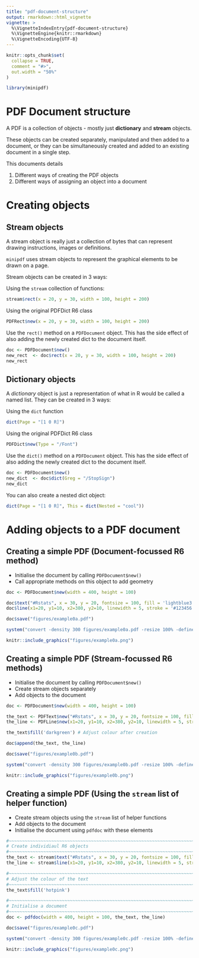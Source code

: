 ```yaml
---
title: "pdf-document-structure"
output: rmarkdown::html_vignette
vignette: >
  %\VignetteIndexEntry{pdf-document-structure}
  %\VignetteEngine{knitr::rmarkdown}
  %\VignetteEncoding{UTF-8}
---
```


```r
knitr::opts_chunk$set(
  collapse = TRUE,
  comment = "#>",
  out.width = "50%"
)
```

```r
library(minipdf)
```



# PDF Document structure

A PDF is a collection of objects - mostly just **dictionary** and
**stream** objects.

These objects can be created separately, manipulated and then added to a document, 
or they can be simultaneously created and added to an existing document in a single step.

This documents details

1. Different ways of creating the PDF objects
2. Different ways of assigning an object into a document

# Creating objects

## Stream objects

A stream object is really just a collection of bytes that can represent drawing 
instructions, images or definitions.

`minipdf` uses stream objects to represent the graphical elements to be drawn on a page.

Stream objects can be created in 3 ways:

Using the `stream` collection of functions:

```r
stream$rect(x = 20, y = 30, width = 100, height = 200)
```


Using the original PDFDict R6 class

```r
PDFRect$new(x = 20, y = 30, width = 100, height = 200)
```


Use the `rect()` method on a `PDFDocument` object. This has the side effect of
also adding the newly created dict to the document itself.

```r
doc <- PDFDocument$new()
new_rect  <- doc$rect(x = 20, y = 30, width = 100, height = 200)
new_rect
```


## Dictionary objects
A *dictionary* object is just a representation of what in R would be called a named list.
They can be created in 3 ways:

Using the `dict` function

```r
dict(Page = "[1 0 R]")
```


Using the original PDFDict R6 class

```r
PDFDict$new(Type = "/Font")
```


Use the `dict()` method on a `PDFDocument` object. This has the side effect of
also adding the newly created dict to the document itself.

```r
doc <- PDFDocument$new()
new_dict  <- doc$dict(Greg = "/StopSign")
new_dict
```


You can also create a nested dict object:

```r
dict(Page = "[1 0 R]", This = dict(Nested = "cool"))
```


# Adding objects to a PDF document


## Creating a simple PDF (Document-focussed R6 method)

* Initialise the document by calling `PDFDocument$new()`
* Call appropriate methods on this object to add geometry

```r
doc <- PDFDocument$new(width = 400, height = 100)

doc$text("#Rstats", x = 30, y = 20, fontsize = 100, fill = 'lightblue3')
doc$line(x1=20, y1=10, x2=380, y2=10, linewidth = 5, stroke = '#123456')

doc$save("figures/example0a.pdf")
```


```r
system("convert -density 300 figures/example0a.pdf -resize 100% -define png:exclude-chunks=date,time figures/example0a.png")
```

```r
knitr::include_graphics("figures/example0a.png")
```




## Creating a simple PDF (Stream-focussed R6 methods)

* Initialise the document by calling `PDFDocument$new()`
* Create stream objects separately
* Add objects to the document

```r
doc <- PDFDocument$new(width = 400, height = 100)

the_text <- PDFText$new("#Rstats", x = 30, y = 20, fontsize = 100, fill = 'lightblue3')
the_line <- PDFLine$new(x1=20, y1=10, x2=380, y2=10, linewidth = 5, stroke = '#123456')

the_text$fill('darkgreen') # Adjust colour after creation

doc$append(the_text, the_line)

doc$save("figures/example0b.pdf")
```



```r
system("convert -density 300 figures/example0b.pdf -resize 100% -define png:exclude-chunks=date,time figures/example0b.png")
```

```r
knitr::include_graphics("figures/example0b.png")
```



## Creating a simple PDF (Using the `stream` list of helper function)

* Create stream objects using the `stream` list of helper functions
* Add objects to the document
* Initialise the document using `pdfdoc` with these elements

```r
#~~~~~~~~~~~~~~~~~~~~~~~~~~~~~~~~~~~~~~~~~~~~~~~~~~~~~~~~~~~~~~~~~~~~~~~~~~~~~~
# Create individiaul R6 objects
#~~~~~~~~~~~~~~~~~~~~~~~~~~~~~~~~~~~~~~~~~~~~~~~~~~~~~~~~~~~~~~~~~~~~~~~~~~~~~~
the_text <- stream$text("#Rstats", x = 30, y = 20, fontsize = 100, fill = 'lightblue3')
the_line <- stream$line(x1=20, y1=10, x2=380, y2=10, linewidth = 5, stroke = '#123456')

#~~~~~~~~~~~~~~~~~~~~~~~~~~~~~~~~~~~~~~~~~~~~~~~~~~~~~~~~~~~~~~~~~~~~~~~~~~~~~~
# Adjust the colour of the text
#~~~~~~~~~~~~~~~~~~~~~~~~~~~~~~~~~~~~~~~~~~~~~~~~~~~~~~~~~~~~~~~~~~~~~~~~~~~~~~
the_text$fill('hotpink')

#~~~~~~~~~~~~~~~~~~~~~~~~~~~~~~~~~~~~~~~~~~~~~~~~~~~~~~~~~~~~~~~~~~~~~~~~~~~~~~
# Initialise a document
#~~~~~~~~~~~~~~~~~~~~~~~~~~~~~~~~~~~~~~~~~~~~~~~~~~~~~~~~~~~~~~~~~~~~~~~~~~~~~~
doc <- pdfdoc(width = 400, height = 100, the_text, the_line)

doc$save("figures/example0c.pdf")
```



```r
system("convert -density 300 figures/example0c.pdf -resize 100% -define png:exclude-chunks=date,time figures/example0c.png")
```

```r
knitr::include_graphics("figures/example0c.png")
```




